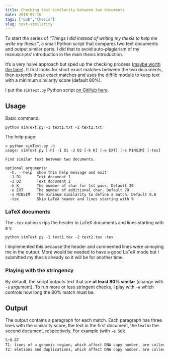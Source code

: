 ```yaml
---
title: Checking text similarity between two documents
date: 2018-04-16
tags: ["pub","thesis"]
slug: text-similarity
---
```


To start the series of *"Things I did instead of writing my thesis to help me write my thesis"*, a small Python script that compares two text documents and output similar parts.
I did that to avoid auto-plagiarism of my manuscripts' introduction in the main thesis introduction.

It's a very naive approach but sped up the checking process ([maybe worth the time](https://xkcd.com/1319/)). It first looks for short exact matches between the two documents, then extends these exact matches and uses the [difflib](https://docs.python.org/2/library/difflib.html) module to keep text with a minimum similarity score (default 80%).

I put the `simText.py` Python script [on GitHub here](https://github.com/jmonlong/Hippocamplus/tree/config/python/simText).

## Usage

Basic command:

`python simText.py -1 text1.txt -2 text2.txt`

The help page:

```
> python simText.py -h
usage: simText.py [-h] -1 D1 -2 D2 [-k K] [-e EXT] [-s MINSIM] [-tex]

Find similar text between two documents.

optional arguments:
  -h, --help  show this help message and exit
  -1 D1       Text document 1
  -2 D2       Text document 2
  -k K        The number of char for 1st pass. Default 20
  -e EXT      The number of additional char. Default 70
  -s MINSIM   The minimum similarity to define a match. Default 0.8
  -tex        Skip LaTeX header and lines starting with %
```

### LaTeX documents

The `-tex` option skips the header in LaTeX documents and lines starting with a `%`:

`python simText.py -1 text1.tex -2 text2.tex -tex`

I implemented this because the header and commented lines were annoying me in the output. 
More would be needed to have a good LaTeX mode but I submitted my thesis already so it will be for another time.

### Playing with the stringency

By default, the script outputs text that are **at least 80% similar** (change with `-s` argument).
To run more or less stringent checks, I play with `-e` which controls how long the 80% match must be.


## Output

The output contains a paragraph for each match. 
Each paragraph has three lines with the similarity score, the text in the first document, the text in the second document, respectively.
For example (with `-e 50`):

```txt
S:0.87
T1: tions of a genomic region, which affect DNA copy number, are collectively known as copy number varia
T2: eletions and duplications, which affect DNA copy number, are collectively known as copy number varia
```

